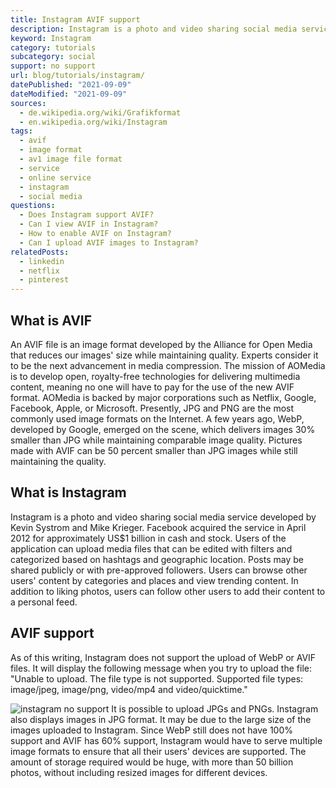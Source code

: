 ```yaml
---
title: Instagram AVIF support
description: Instagram is a photo and video sharing social media service. Find out if they support AVIF.
keyword: Instagram
category: tutorials
subcategory: social
support: no support
url: blog/tutorials/instagram/
datePublished: "2021-09-09"
dateModified: "2021-09-09"
sources:
  - de.wikipedia.org/wiki/Grafikformat
  - en.wikipedia.org/wiki/Instagram
tags:
  - avif
  - image format
  - av1 image file format
  - service
  - online service
  - instagram
  - social media
questions:
  - Does Instagram support AVIF?
  - Can I view AVIF in Instagram?
  - How to enable AVIF on Instagram?
  - Can I upload AVIF images to Instagram?
relatedPosts:
  - linkedin
  - netflix
  - pinterest
---
```


## What is AVIF

An AVIF file is an image format developed by the Alliance for Open Media that reduces our images' size while maintaining quality. Experts consider it to be the next advancement in media compression. The mission of AOMedia is to develop open, royalty-free technologies for delivering multimedia content, meaning no one will have to pay for the use of the new AVIF format. AOMedia is backed by major corporations such as Netflix, Google, Facebook, Apple, or Microsoft. Presently, JPG and PNG are the most commonly used image formats on the Internet. A few years ago, WebP, developed by Google, emerged on the scene, which delivers images 30% smaller than JPG while maintaining comparable image quality. Pictures made with AVIF can be 50 percent smaller than JPG images while still maintaining the quality.

## What is Instagram

Instagram is a photo and video sharing social media service developed by Kevin Systrom and Mike Krieger. Facebook acquired the service in April 2012 for approximately US$1 billion in cash and stock. Users of the application can upload media files that can be edited with filters and categorized based on hashtags and geographic location. Posts may be shared publicly or with pre-approved followers. Users can browse other users' content by categories and places and view trending content. In addition to liking photos, users can follow other users to add their content to a personal feed.

## AVIF support

As of this writing, Instagram does not support the upload of WebP or AVIF files. It will display the following message when you try to upload the file: "Unable to upload. The file type is not supported. Supported file types: image/jpeg, image/png, video/mp4 and video/quicktime."

<Image src="instagram" alt="instagram no support" />
It is possible to upload JPGs and PNGs. Instagram also displays images in JPG format.
It may be due to the large size of the images uploaded to Instagram. Since WebP still
does not have 100% support and AVIF has 60% support, Instagram would have to serve
multiple image formats to ensure that all their users' devices are supported. The
amount of storage required would be huge, with more than 50 billion photos, without
including resized images for different devices.
